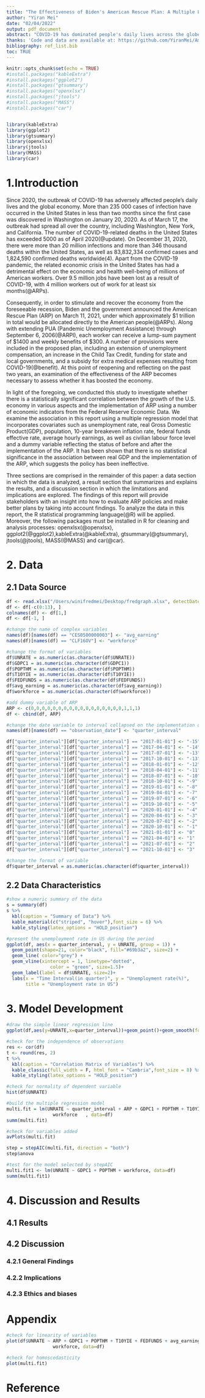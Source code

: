 ```yaml
---
title: "The Effectiveness of Biden's American Rescue Plan: A Multiple Linear Regression Analysis"
author: "Yiran Mei"
date: "02/04/2022"
output: pdf_document
abstract: "COVID-19 has dominated people's daily lives across the globe since its emergence at the beginning of 2020. In order to combat the adverse effects of the recession on the United States economy, President Biden announced and signed the American Rescue Plan (ARP) to stimulate the market. The purpose of this study is to investigate the impact of the plan's implementation on a number of economic indicators such as the unemployment rate and inflation rate using a multiple regression model. Additionally, statistical techniques such as regression analysis, correlation analysis, and ANOVA are applied to analyze the regression model's results. We estimate that the ARP has no statistical significance with respect to these economic indicators based on our regression model. Statistical analysis of data and evaluation of statistical results will be conducted using the R statistical programming language, version 4.1.2."
thanks: 'Code and data are available at: https://github.com/YiranMei/American-Rescue-Plan.'
bibliography: ref_list.bib
toc: TRUE
---
```


```r
knitr::opts_chunk$set(echo = TRUE)
#install.packages("kableExtra")
#install.packages("ggplot2")
#install.packages("gtsummary")
#install.packages("openxlsx")
#install.packages("jtools")
#install.packages("MASS")
#install.packages("car")


library(kableExtra)
library(ggplot2)
library(gtsummary)
library(openxlsx)
library(jtools)
library(MASS)
library(car)
```

# 1.Introduction
Since 2020, the outbreak of COVID-19 has adversely affected people's daily lives and the global economy. More than 235 000 cases of infection have occurred in the United States in less than two months since the first case was discovered in Washington on January 20, 2020. As of March 17, the outbreak had spread all over the country, including Washington, New York, and California. The number of COVID-19-related deaths in the United States has exceeded 5000 as of April 2020(@update). On December 31, 2020, there were more than 20 million infections and more than 346 thousand deaths within the United States, as well as 83,832,334 confirmed cases and 1,824,590 confirmed deaths worldwide(4). Apart from the COVID-19 pandemic, the related economic crisis in the United States has had a detrimental effect on the economic and health well-being of millions of American workers. Over 9.5 million jobs have been lost as a result of COVID-19, with 4 million workers out of work for at least six months(@ARPs).

Consequently, in order to stimulate and recover the economy from the foreseeable recession, Biden and the government announced the American Rescue Plan (ARP) on March 11, 2021, under which approximately $1 trillion in total would be allocated directly to the American people(@ARPs). Along with extending PUA (Pandemic Unemployment Assistance) through September 6, 2006(@ARPl), each worker can receive a lump-sum payment of $1400 and weekly benefits of $300. A number of provisions were included in the proposed plan, including an extension of unemployment compensation, an increase in the Child Tax Credit, funding for state and local governments, and a subsidy for extra medical expenses resulting from COVID-19(@benefit). At this point of reopening and reflecting on the past two years, an examination of the effectiveness of the ARP becomes necessary to assess whether it has boosted the economy.

In light of the foregoing, we conducted this study to investigate whether there is a statistically significant correlation between the growth of the U.S. economy in various aspects and the implementation of ARP using a number of economic indicators from the Federal Reserve Economic Data. We examine the association in this report using a multiple regression model that incorporates covariates such as unemployment rate, real Gross Domestic Product(GDP), population, 10-year breakeven inflation rate, federal funds effective rate, average hourly earnings, as well as civilian labour force level and a dummy variable reflecting the status of before and after the implementation of the ARP. It has been shown that there is no statistical significance in the association between real GDP and the implementation of the ARP, which suggests the policy has been ineffective. 
 
Three sections are comprised in the remainder of this paper: a data section in which the data is analyzed, a result section that summarizes and explains the results, and a discussion section in which the limitations and implications are explored. The findings of this report will provide stakeholders with an insight into how to evaluate ARP policies and make better plans by taking into account findings.
To analyze the data in this report, the R statistical programming language(@R) will be applied. Moreover, the following packages must be installed in R for cleaning and analysis processes: openxlsx(@openxlsx), ggplot2(@ggplot2),kableExtra(@kableExtra), gtsummary(@gtsummary), jtools(@jtools), MASS(@MASS) and car(@car).







\newpage

# 2. Data

## 2.1 Data Source
```r
df <- read.xlsx("/Users/winifredmei/Desktop/fredgraph.xlsx", detectDates = TRUE)
df <- df[-c(0:13), ]
colnames(df) <- df[1,]
df <- df[-1, ]
```


```r
#change the name of complex variables
names(df)[names(df) == "CES0500000003"] <- "avg_earning"
names(df)[names(df) == "CLF16OV"] <- "workforce"

#change the format of variables
df$UNRATE = as.numeric(as.character(df$UNRATE))
df$GDPC1 = as.numeric(as.character(df$GDPC1))
df$POPTHM = as.numeric(as.character(df$POPTHM))
df$T10YIE = as.numeric(as.character(df$T10YIE))
df$FEDFUNDS = as.numeric(as.character(df$FEDFUNDS))
df$avg_earning = as.numeric(as.character(df$avg_earning))
df$workforce = as.numeric(as.character(df$workforce))

#add dummy variable of ARP
ARP <- c(0,0,0,0,0,0,0,0,0,0,0,0,0,0,0,0,0,1,1,1)
df <- cbind(df, ARP)
```

```r

#change the date variable to interval collapsed on the implementation of ARP
names(df)[names(df) == "observation_date"] <- "quarter_interval"

df["quarter_interval"][df["quarter_interval"] == "2017-01-01"] <- "-15"
df["quarter_interval"][df["quarter_interval"] == "2017-04-01"] <- "-14"
df["quarter_interval"][df["quarter_interval"] == "2017-07-01"] <- "-13"
df["quarter_interval"][df["quarter_interval"] == "2017-10-01"] <- "-13"
df["quarter_interval"][df["quarter_interval"] == "2018-01-01"] <- "-12"
df["quarter_interval"][df["quarter_interval"] == "2018-04-01"] <- "-11"
df["quarter_interval"][df["quarter_interval"] == "2018-07-01"] <- "-10"
df["quarter_interval"][df["quarter_interval"] == "2018-10-01"] <- "-9"
df["quarter_interval"][df["quarter_interval"] == "2019-01-01"] <- "-8"
df["quarter_interval"][df["quarter_interval"] == "2019-04-01"] <- "-7"
df["quarter_interval"][df["quarter_interval"] == "2019-07-01"] <- "-6"
df["quarter_interval"][df["quarter_interval"] == "2019-10-01"] <- "-5"
df["quarter_interval"][df["quarter_interval"] == "2020-01-01"] <- "-4"
df["quarter_interval"][df["quarter_interval"] == "2020-04-01"] <- "-3"
df["quarter_interval"][df["quarter_interval"] == "2020-07-01"] <- "-2"
df["quarter_interval"][df["quarter_interval"] == "2020-10-01"] <- "-1"
df["quarter_interval"][df["quarter_interval"] == "2021-01-01"] <- "0"
df["quarter_interval"][df["quarter_interval"] == "2021-04-01"] <- "1"
df["quarter_interval"][df["quarter_interval"] == "2021-07-01"] <- "2"
df["quarter_interval"][df["quarter_interval"] == "2021-10-01"] <- "3"

#change the format of variable
df$quarter_interval = as.numeric(as.character(df$quarter_interval))
```

\newpage
## 2.2 Data Characteristics

```r
#show a numeric summary of the data
s = summary(df)
s %>%
  kbl(caption = "Summary of Data") %>%
  kable_material(c("striped", "hover"),font_size = 6) %>%
  kable_styling(latex_options = "HOLD_position")
```


```r
#present the unemployment rate in US during the period
ggplot(df, aes(x = quarter_interval, y = UNRATE, group = 1)) +
  geom_point(shape=21, color="black", fill="#69b3a2", size=2) +
  geom_line( color="grey") +
  geom_vline(xintercept = 1, linetype="dotted", 
                color = "green", size=1.5)+
  geom_label(label = df$UNRATE, size=2)+
  labs(x = "Time Interval(in quarter)", y = "Unemployment rate(%)", 
       title = "Unemployment rate in US")
```


# 3. Model Development

```r
#draw the simple linear regression line
ggplot(df,aes(y=UNRATE,x=quarter_interval))+geom_point()+geom_smooth(formula = y ~ x, method = "lm") 
```


```r
#check for the independence of observations
res <- cor(df)
t <- round(res, 2)
t %>%
  kbl(caption = "Correlation Matrix of Variables") %>%
  kable_classic(full_width = F, html_font = "Cambria",font_size = 8) %>%
  kable_styling(latex_options = "HOLD_position")
```

```r
#check for normality of dependent variable
hist(df$UNRATE)
```
\newpage



```r
#build the multiple regression model
multi.fit = lm(UNRATE ~ quarter_interval + ARP + GDPC1 + POPTHM + T10YIE + FEDFUNDS + avg_earning + 
                 workforce   , data=df)
summ(multi.fit)
```

```r
#check for variables added
avPlots(multi.fit)
```



```r
step = stepAIC(multi.fit, direction = "both")
step$anova 
```


```r
#test for the model selected by stepAIC
multi.fit1 <- lm(UNRATE ~ GDPC1 + POPTHM + workforce, data=df)
summ(multi.fit1)
```



# 4. Discussion and Results


## 4.1 Results



## 4.2 Discussion

### 4.2.1 General Findings


### 4.2.2 Implications
### 4.2.3 Ethics and biases


\newpage
# Appendix

```r
#check for linearity of variables
plot(df$UNRATE ~ ARP + GDPC1 + POPTHM + T10YIE + FEDFUNDS + avg_earning + 
                 workforce, data=df)
```

```r
#check for homoscedasticity
plot(multi.fit)
```

\newpage

# Reference







